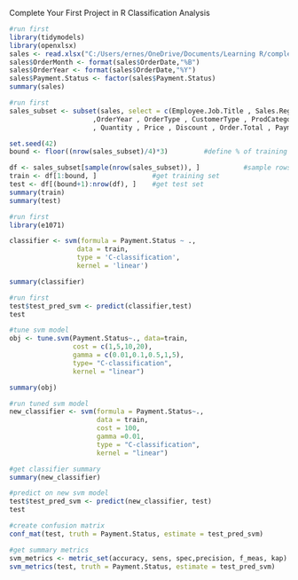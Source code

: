 Complete Your First Project in R
Classification Analysis

```{r}
#run first
library(tidymodels)
library(openxlsx)
sales <- read.xlsx("C:/Users/ernes/OneDrive/Documents/Learning R/complete-your-first-project-in-R-3820081-main/complete-your-first-project-in-R-3820081-main/Red30 Tech Sales.xlsx", 1, detectDates = TRUE)
sales$OrderMonth <- format(sales$OrderDate,"%B")
sales$OrderYear <- format(sales$OrderDate,"%Y")
sales$Payment.Status <- factor(sales$Payment.Status)
summary(sales)
```

```{r}
#run first
sales_subset <- subset(sales, select = c(Employee.Job.Title , Sales.Region , OrderMonth
                     ,OrderYear , OrderType , CustomerType , ProdCategory
                     , Quantity , Price , Discount , Order.Total , Payment.Plan, Payment.Status))

set.seed(42)
bound <- floor((nrow(sales_subset)/4)*3)         #define % of training and test set

df <- sales_subset[sample(nrow(sales_subset)), ]           #sample rows 
train <- df[1:bound, ]              #get training set
test <- df[(bound+1):nrow(df), ]    #get test set
summary(train)
summary(test)
```

```{r}
#run first
library(e1071)

classifier <- svm(formula = Payment.Status ~ ., 
                 data = train, 
                 type = 'C-classification', 
                 kernel = 'linear') 

summary(classifier)
```


```{r}
#run first
test$test_pred_svm <- predict(classifier,test)
test 
```

```{r}
#tune svm model
obj <- tune.svm(Payment.Status~., data=train,
                cost = c(1,5,10,20),
                gamma = c(0.01,0.1,0.5,1,5),
                type= "C-classification",
                kernel = "linear")

summary(obj)
```


```{r}
#run tuned svm model
new_classifier <- svm(formula = Payment.Status~.,
                      data = train,
                      cost = 100,
                      gamma =0.01,
                      type = "C-classification",
                      kernel = "linear")
```

```{r}
#get classifier summary
summary(new_classifier)
```

```{r}
#predict on new svm model
test$test_pred_svm <- predict(new_classifier, test)
test
```

```{r}
#create confusion matrix
conf_mat(test, truth = Payment.Status, estimate = test_pred_svm)
```

```{r}
#get summary metrics
svm_metrics <- metric_set(accuracy, sens, spec,precision, f_meas, kap)
svm_metrics(test, truth = Payment.Status, estimate = test_pred_svm)
```


